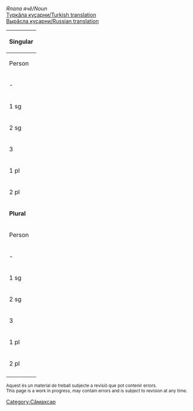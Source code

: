 

''Япала ячӗ''/''Noun''<br/>
[http://ilazki.thinkgeek.co.uk/~spectre/txuvaix/cv-tr/index.php?q=тенкӗ Туркӑла куҫарни/Turkish translation]<br/>
[http://samah.chv.su/cgi-bin/s.cgi?a=s&word=тенкӗ Вырӑсла куҫарни/Russian translation]

{|class=wikitable
|-
!colspan=9|'''Singular'''
|-
!  Person  !!  Tеп<br/>Absolutive<br>''Мӗн?''  !!  Камӑнлӑх<br/>Genitive<br>''Мӗнӗн?''  !!  Пару<br/>Dative<br>''Мӗне?''  !!  Вырӑн<br/>Locative<br>''Мӗнре?''  !!  Туху<br/>Ablative<br>''Мӗнрен?''  !!  Пӗрлелӗх<br/>Instrumental<br>''Мӗнпе?''  !!  Ҫуклӑх<br/>Privative<br>''Мӗнсӗр?''  !!  Пирке<br/>Final<br>''Мӗншӗн?''
|-
| - || тенкӗ || тенк·ӗн || тенк·е || тенкӗ·ре || тенкӗ·рен || тенкӗ·пе || тенкӗ·сӗр || тенкӗ·шӗн
|-
| 1 sg || тенк·ӗм || тенк·ӗм·ӗн || тенк·ӗм·е || тенк·ӗм·ре || тенк·ӗм·рен || тенк·ӗм·пе || тенк·ӗм·сӗр || тенк·ӗм·шӗн 
|-
| 2 sg || тенк·ӳ || тенк·ӳ·н || тенк·ӳ·н·е || тенк·ӳ·н·те || тенк·ӳ·н·тен || тенк·ӳ·пе || тенк·ӳ·сӗр || тенк·ӳ·шӗн 
|-
| 3 || тенк·и || тенк·и·н<br/>тенк·и·йӗн || тенк·и·не || тенк·и·нче || тенк·и·нчен || тенк·и·пе || тенк·и·сӗр || тенк·и·шӗн 
|-
| 1 pl || тенк·ӗм·ӗр || тенк·ӗм·ӗр·ӗн || тенк·ӗм·ӗр·е || тенк·ӗм·ӗр·те || тенк·ӗм·ӗр·тен || тенк·ӗм·ӗр·пе || тенк·ӗм·ӗр·сӗр || тенк·ӗм·ӗр·шӗн 
|-
| 2 pl || тенк·ӗр || тенк·ӗр·ӗн || тенк·ӗр·е || тенк·ӗр·те || тенк·ӗр·тен || тенк·ӗр·пе || тенк·ӗр·сӗр || тенк·ӗр·шӗн 
|-
!colspan=9|'''Plural'''
|-
!  Person  !!  Tеп<br/>Absolutive<br>''Мӗн?''  !!  Камӑнлӑх<br/>Genitive<br>''Мӗнӗн?''  !!  Пару<br/>Dative<br>''Мӗне?''  !!  Вырӑн<br/>Locative<br>''Мӗнре?''  !!  Туху<br/>Ablative<br>''Мӗнрен?''  !!  Пӗрлелӗх<br/>Instrumental<br>''Мӗнпе?''  !!  Ҫуклӑх<br/>Privative<br>''Мӗнсӗр?''  !!  Пирке<br/>Final<br>''Мӗншӗн?''
|-
| - || тенкӗ·сем || тенкӗ·се·н || тенкӗ·сен·е || тенкӗ·сен·че || тенкӗ·сен·чен || тенкӗ·сем·пе || тенкӗ·сем·сӗр || тенкӗ·сем·шӗн
|-
| 1 sg || тенк·ӗм·сем || тенк·ӗм·се·н || тенк·ӗм·сен·е || тенк·ӗм·сен·че || тенк·ӗм·сен·чен || тенк·ӗм·сем·пе || тенк·ӗм·сем·сӗр || тенк·ӗм·сем·шӗн 
|-
| 2 sg || тенк·ӳ·сем || тенк·ӳ·се·н || тенк·ӳ·сен·е || тенк·ӳ·сен·че || тенк·ӳ·сен·чен || тенк·ӳ·сем·пе || тенк·ӳ·сем·сӗр || тенк·ӳ·сем·шӗн 
|-
| 3 || тенк·и·сем || тенк·и·се·н || тенк·и·сен·е || тенк·и·сен·че || тенк·и·сен·чен || тенк·и·сем·пе || тенк·и·сем·сӗр || тенк·и·сем·шӗн 
|-
| 1 pl || тенк·ӗм·ӗр·сем || тенк·ӗм·ӗр·се·н || тенк·ӗм·ӗр·сен·е || тенк·ӗм·ӗр·сен·че || тенк·ӗм·ӗр·сен·чен || тенк·ӗм·ӗр·сем·пе || тенк·ӗм·ӗр·сем·сӗр || тенк·ӗм·ӗр·сем·шӗн 
|-
| 2 pl || тенк·ӗр·сем || тенк·ӗр·се·н || тенк·ӗр·сен·е || тенк·ӗр·сен·че || тенк·ӗр·сен·чен || тенк·ӗр·сем·пе || тенк·ӗр·сем·сӗр || тенк·ӗр·сем·шӗн 
|-
|}

<small>
Aquest és un material de treball subjecte a revisió que pot contenir errors.<br/>
This page is a work in progress, may contain errors and is subject to revision at any time. 
</small>

[[Category:Сӑмахсар]]
